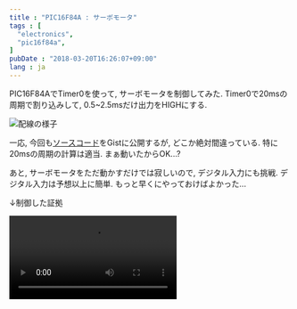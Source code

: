 ```yaml
---
title : "PIC16F84A : サーボモータ"
tags : [
  "electronics",
  "pic16f84a",
]
pubDate : "2018-03-20T16:26:07+09:00"
lang : ja
---
```



PIC16F84AでTimer0を使って, サーボモータを制御してみた.
Timer0で20msの周期で割り込みして, 0.5~2.5msだけ出力をHIGHにする.

![配線の様子](./_1.jpg)

一応, 今回も[ソースコード](https://gist.github.com/xiupos/1ea44fd9f3cc07e0533092fa847bb244)をGistに公開するが, どこか絶対間違っている. 特に20msの周期の計算は適当. まぁ動いたからOK...?

あと, サーボモータをただ動かすだけでは寂しいので, デジタル入力にも挑戦. デジタル入力は予想以上に簡単. もっと早くにやっておけばよかった...

↓制御した証拠

<Video src={video1} loop />

デジタル入力のために, [16F84Aボード](/blog/pic16f84a/board/)を少し修正. 2×3のピンヘッダはサーボモータ用だったが, そもそも4つもサーボモータを持ってないので, 片方を取り除いてタクトスイッチを配置, ピンヘッダとジャンパピンも追加して, リセットボタンと併用にしてみたりと, いろいろ工夫してみた.

![後から修正すると回路図を書くのが面倒](./_2.jpg)

